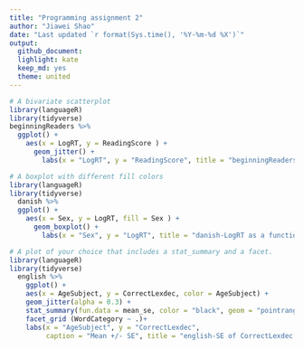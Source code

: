 ```yaml
---
title: "Programming assignment 2"
author: "Jiawei Shao"
date: "Last updated `r format(Sys.time(), '%Y-%m-%d %X')`"
output:
  github_document:
  lighlight: kate
  keep_md: yes
  theme: united
---
```


```r

# A bivariate scatterplot
library(languageR)
library(tidyverse)
beginningReaders %>% 
  ggplot() +
    aes(x = LogRT, y = ReadingScore ) + 
      geom_jitter() +
        labs(x = "LogRT", y = "ReadingScore", title = "beginningReaders-ReadingScore as a function of LogRT")

```


```r

# A boxplot with different fill colors
library(languageR)
library(tidyverse)
  danish %>% 
  ggplot() +
    aes(x = Sex, y = LogRT, fill = Sex ) + 
      geom_boxplot() +
        labs(x = "Sex", y = "LogRT", title = "danish-LogRT as a function of Sex")

```


```r
 
# A plot of your choice that includes a stat_summary and a facet.
library(languageR)
library(tidyverse)
  english %>% 
    ggplot() +
    aes(x = AgeSubject, y = CorrectLexdec, color = AgeSubject) + 
    geom_jitter(alpha = 0.3) +
    stat_summary(fun.data = mean_se, color = "black", geom = "pointrange") +
    facet_grid (WordCategory ~ .)+
    labs(x = "AgeSubject", y = "CorrectLexdec", 
         caption = "Mean +/- SE", title = "english-SE of CorrectLexdec comparison bewteen age groups")

```

